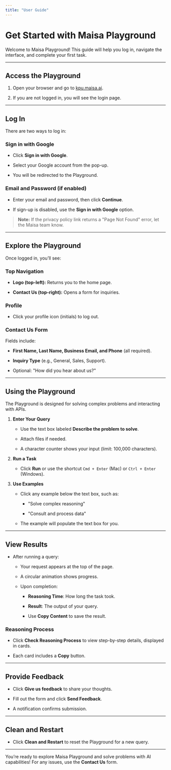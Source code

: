 ```yaml
---
title: "User Guide"
---
```


# Get Started with Maisa Playground

Welcome to Maisa Playground! This guide will help you log in, navigate the interface, and complete your first task.

***

## Access the Playground

1. Open your browser and go to [kpu.maisa.ai](https://kpu.maisa.ai).

2. If you are not logged in, you will see the login page.

***

## Log In

There are two ways to log in:

### Sign in with Google

* Click **Sign in with Google**.

* Select your Google account from the pop-up.

* You will be redirected to the Playground.

### Email and Password (if enabled)

* Enter your email and password, then click **Continue**.

* If sign-up is disabled, use the **Sign in with Google** option.

> **Note:** If the privacy policy link returns a "Page Not Found" error, let the Maisa team know.

***

## Explore the Playground

Once logged in, you’ll see:

### Top Navigation

* **Logo (top-left):** Returns you to the home page.

* **Contact Us (top-right):** Opens a form for inquiries.

### Profile

* Click your profile icon (initials) to log out.

### Contact Us Form

Fields include:

* **First Name, Last Name, Business Email, and Phone** (all required).

* **Inquiry Type** (e.g., General, Sales, Support).

* Optional: "How did you hear about us?"

***

## Using the Playground

The Playground is designed for solving complex problems and interacting with APIs.

1. **Enter Your Query**

   * Use the text box labeled **Describe the problem to solve**.

   * Attach files if needed.

   * A character counter shows your input (limit: 100,000 characters).

2. **Run a Task**

   * Click **Run** or use the shortcut `Cmd + Enter` (Mac) or `Ctrl + Enter` (Windows).

3. **Use Examples**

   * Click any example below the text box, such as:

     * "Solve complex reasoning"

     * "Consult and process data"

   * The example will populate the text box for you.

***

## View Results

* After running a query:

  * Your request appears at the top of the page.

  * A circular animation shows progress.

  * Upon completion:

    * **Reasoning Time**: How long the task took.

    * **Result**: The output of your query.

    * Use **Copy Content** to save the result.

### Reasoning Process

* Click **Check Reasoning Process** to view step-by-step details, displayed in cards.

* Each card includes a **Copy** button.

***

## Provide Feedback

* Click **Give us feedback** to share your thoughts.

* Fill out the form and click **Send Feedback**.

* A notification confirms submission.

***

## Clean and Restart

* Click **Clean and Restart** to reset the Playground for a new query.

***

You’re ready to explore Maisa Playground and solve problems with AI capabilities! For any issues, use the **Contact Us** form.